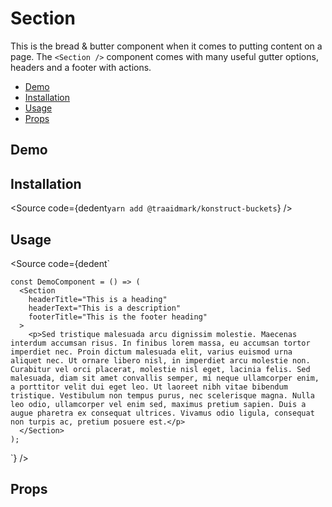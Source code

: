 
# Section

This is the bread & butter component when it comes to putting content on a page. The `<Section />` component comes with many useful gutter options, headers and a footer with actions.

- [Demo](#demo)
- [Installation](#installation)
- [Usage](#usage)
- [Props](#props)

## Demo

<Canvas>
  <Foundation>
    <Story id="buckets-section--demo" />
  </Foundation>
</Canvas>

## Installation

<Source
  code={dedent`
    yarn add @traaidmark/konstruct-buckets
  `}
/>

## Usage

<Source
  code={dedent`
    
    const DemoComponent = () => (
      <Section
        headerTitle="This is a heading"
        headerText="This is a description"
        footerTitle="This is the footer heading"
      >
        <p>Sed tristique malesuada arcu dignissim molestie. Maecenas interdum accumsan risus. In finibus lorem massa, eu accumsan tortor imperdiet nec. Proin dictum malesuada elit, varius euismod urna aliquet nec. Ut ornare libero nisl, in imperdiet arcu molestie non. Curabitur vel orci placerat, molestie nisl eget, lacinia felis. Sed malesuada, diam sit amet convallis semper, mi neque ullamcorper enim, a porttitor velit dui eget leo. Ut laoreet nibh vitae bibendum tristique. Vestibulum non tempus purus, nec scelerisque magna. Nulla leo odio, ullamcorper vel enim sed, maximus pretium sapien. Duis a augue pharetra ex consequat ultrices. Vivamus odio ligula, consequat non turpis ac, pretium posuere est.</p>
      </Section>
    );
  `}
/>

## Props

<ArgsTable />


